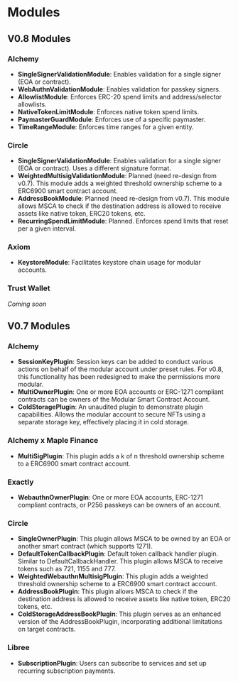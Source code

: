 # Modules

## V0.8 Modules

### Alchemy

- **SingleSignerValidationModule**: Enables validation for a single signer (EOA or contract).
- **WebAuthnValidationModule**: Enables validation for passkey signers.
- **AllowlistModule**: Enforces ERC-20 spend limits and address/selector allowlists.
- **NativeTokenLimitModule**: Enforces native token spend limits.
- **PaymasterGuardModule**: Enforces use of a specific paymaster.
- **TimeRangeModule**: Enforces time ranges for a given entity.

### Circle

- **SingleSignerValidationModule**: Enables validation for a single signer (EOA or contract). Uses a different signature format.
- **WeightedMultisigValidationModule**: Planned (need re-design from v0.7). This module adds a weighted threshold ownership scheme to a ERC6900 smart contract account.
- **AddressBookModule**: Planned (need re-design from v0.7). This module allows MSCA to check if the destination address is allowed to receive assets like native token, ERC20 tokens, etc.
- **RecurringSpendLimitModule**: Planned. Enforces spend limits that reset per a given interval.

### Axiom

- **KeystoreModule**: Facilitates keystore chain usage for modular accounts.

### Trust Wallet

_Coming soon_

## V0.7 Modules

### Alchemy

- **SessionKeyPlugin**: Session keys can be added to conduct various actions on behalf of the modular account under preset rules. For v0.8, this functionality has been redesigned to make the permissions more modular.
- **MultiOwnerPlugin**: One or more EOA accounts or ERC-1271 compliant contracts can be owners of the Modular Smart Contract Account.
- **ColdStoragePlugin**: An unaudited plugin to demonstrate plugin capabilities. Allows the modular account to secure NFTs using a separate storage key, effectively placing it in cold storage.

### Alchemy x Maple Finance

- **MultiSigPlugin**: This plugin adds a k of n threshold ownership scheme to a ERC6900 smart contract account.

### Exactly

- **WebauthnOwnerPlugin**: One or more EOA accounts, ERC-1271 compliant contracts, or P256 passkeys can be owners of an account.

### Circle

- **SingleOwnerPlugin**: This plugin allows MSCA to be owned by an EOA or another smart contract (which supports 1271).
- **DefaultTokenCallbackPlugin**: Default token callback handler plugin. Similar to DefaultCallbackHandler. This plugin allows MSCA to receive tokens such as 721, 1155 and 777.
- **WeightedWebauthnMultisigPlugin**: This plugin adds a weighted threshold ownership scheme to a ERC6900 smart contract account.
- **AddressBookPlugin**: This plugin allows MSCA to check if the destination address is allowed to receive assets like native token, ERC20 tokens, etc.
- **ColdStorageAddressBookPlugin**: This plugin serves as an enhanced version of the AddressBookPlugin, incorporating additional limitations on target contracts.

### Libree

- **SubscriptionPlugin**: Users can subscribe to services and set up recurring subscription payments.
